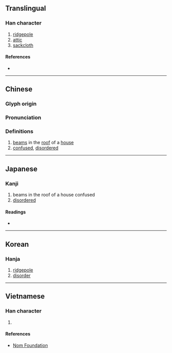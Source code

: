 {{character info/new}}
==Translingual==

===Han character===
{{Han char|rn=75|rad=木|as=08|sn=12|four=44227|canj=DDCSH|ids=⿱林分}}

# [[ridgepole]]
# [[attic]]
# [[sackcloth]]

====References====
* {{Han ref|kx=0535.070|dkj=14995|dj=0923.020|hdz=21226.060|uh=68FC|ud=26876|bh=D9C8|bd=55752}}

----

==Chinese==
{{zh-forms}}

===Glyph origin===
{{Han etym}}

===Pronunciation===
{{zh-pron
|m=fén,fèn,fēn
|c=fan4
|mc=y
|oc=y
|ma=
|cat=n,a
}}

===Definitions===
{{zh-hanzi}}

# [[beam]]s in the [[roof]] of a [[house]]
# [[confused]], [[disorder]]ed

----

==Japanese==

===Kanji===
{{ja-kanji|grade=|rs=木08}}

# beams in the roof of a house confused
# [[disordered]]

====Readings====
* {{ja-readings|on=[[ふん]] (fun), [[ぶん]] (bun)|kun=[[むなぎ]] (munagi)}}

----

==Korean==

===Hanja===
{{ko-hanja|hangeul=분|eumhun=|rv=bun|mr=pun|y=pun}}

# [[ridgepole]]
# [[disorder]]

----

==Vietnamese==

===Han character===
{{vi-readings|rs=木08|hanviet=[[phân]], [[phần]]}}

# {{defn|lang=vi|sort=木08}}

====References====
* [http://nomfoundation.org/common/nom_details.php?codepoint=68fc Nom Foundation]